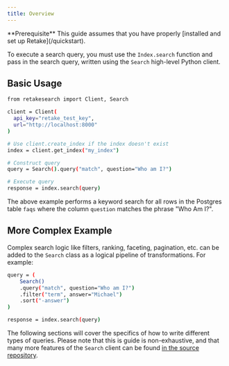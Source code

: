 ```yaml
---
title: Overview
---
```


<Info>
  **Prerequisite** This guide assumes that you have properly [installed and set
  up Retake](/quickstart).
</Info>

To execute a search query, you must use the `Index.search` function and
pass in the search query, written using the `Search` high-level Python client.

## Basic Usage

```bash
from retakesearch import Client, Search

client = Client(
  api_key="retake_test_key",
  url="http://localhost:8000"
)

# Use client.create_index if the index doesn't exist
index = client.get_index("my_index")

# Construct query
query = Search().query("match", question="Who am I?")

# Execute query
response = index.search(query)
```

The above example performs a keyword search for all rows in the Postgres table `faqs` where
the column `question` matches the phrase "Who Am I?".

## More Complex Example

Complex search logic like filters, ranking, faceting, pagination, etc. can be added to the `Search` class
as a logical pipeline of transformations. For example:

```bash
query = (
    Search()
    .query("match", question="Who am I?")
    .filter("term", answer="Michael")
    .sort("-answer")
)

response = index.search(query)
```

The following sections will cover the specifics of how to write different types of queries. Please note
that this is guide is non-exhaustive, and that many more features of the `Search` client can be found
[in the source repository](https://github.com/getretake/opensearch-py).
